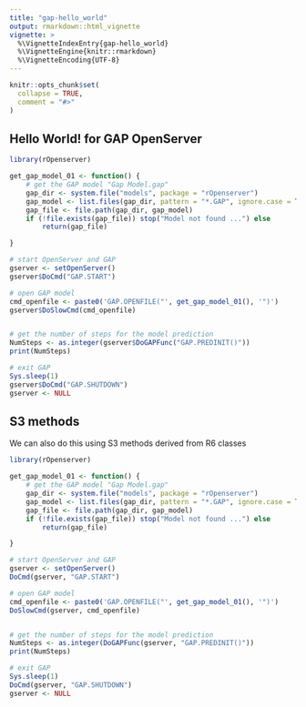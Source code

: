 ```yaml
---
title: "gap-hello_world"
output: rmarkdown::html_vignette
vignette: >
  %\VignetteIndexEntry{gap-hello_world}
  %\VignetteEngine{knitr::rmarkdown}
  %\VignetteEncoding{UTF-8}
---
```


```r
knitr::opts_chunk$set(
  collapse = TRUE,
  comment = "#>"
)
```


## Hello World! for GAP OpenServer

```r
library(rOpenserver)

get_gap_model_01 <- function() {
    # get the GAP model "Gap Model.gap"
    gap_dir <- system.file("models", package = "rOpenserver")
    gap_model <- list.files(gap_dir, pattern = "*.GAP", ignore.case = TRUE)[1]
    gap_file <- file.path(gap_dir, gap_model)
    if (!file.exists(gap_file)) stop("Model not found ...") else
        return(gap_file)

}

# start OpenServer and GAP
gserver <- setOpenServer()
gserver$DoCmd("GAP.START")

# open GAP model
cmd_openfile <- paste0('GAP.OPENFILE("', get_gap_model_01(), '")')
gserver$DoSlowCmd(cmd_openfile)


# get the number of steps for the model prediction
NumSteps <- as.integer(gserver$DoGAPFunc("GAP.PREDINIT()"))
print(NumSteps)

# exit GAP
Sys.sleep(1)
gserver$DoCmd("GAP.SHUTDOWN")
gserver <- NULL
```


## S3 methods
We can also do this using S3 methods derived from R6 classes


```r
library(rOpenserver)

get_gap_model_01 <- function() {
    # get the GAP model "Gap Model.gap"
    gap_dir <- system.file("models", package = "rOpenserver")
    gap_model <- list.files(gap_dir, pattern = "*.GAP", ignore.case = TRUE)[1]
    gap_file <- file.path(gap_dir, gap_model)
    if (!file.exists(gap_file)) stop("Model not found ...") else
        return(gap_file)

}

# start OpenServer and GAP
gserver <- setOpenServer()
DoCmd(gserver, "GAP.START")

# open GAP model
cmd_openfile <- paste0('GAP.OPENFILE("', get_gap_model_01(), '")')
DoSlowCmd(gserver, cmd_openfile)


# get the number of steps for the model prediction
NumSteps <- as.integer(DoGAPFunc(gserver, "GAP.PREDINIT()"))
print(NumSteps)

# exit GAP
Sys.sleep(1)
DoCmd(gserver, "GAP.SHUTDOWN")
gserver <- NULL
```
